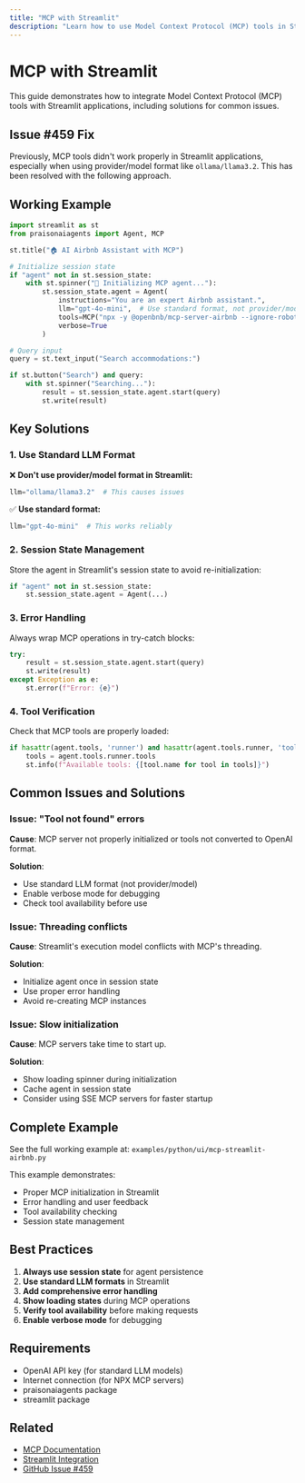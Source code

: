```yaml
---
title: "MCP with Streamlit"
description: "Learn how to use Model Context Protocol (MCP) tools in Streamlit applications"
---
```


# MCP with Streamlit

This guide demonstrates how to integrate Model Context Protocol (MCP) tools with Streamlit applications, including solutions for common issues.

## Issue #459 Fix

Previously, MCP tools didn't work properly in Streamlit applications, especially when using provider/model format like `ollama/llama3.2`. This has been resolved with the following approach.

## Working Example

```python
import streamlit as st
from praisonaiagents import Agent, MCP

st.title("🏠 AI Airbnb Assistant with MCP")

# Initialize session state
if "agent" not in st.session_state:
    with st.spinner("🔄 Initializing MCP agent..."):
        st.session_state.agent = Agent(
            instructions="You are an expert Airbnb assistant.",
            llm="gpt-4o-mini",  # Use standard format, not provider/model
            tools=MCP("npx -y @openbnb/mcp-server-airbnb --ignore-robots-txt"),
            verbose=True
        )

# Query input
query = st.text_input("Search accommodations:")

if st.button("Search") and query:
    with st.spinner("Searching..."):
        result = st.session_state.agent.start(query)
        st.write(result)
```

## Key Solutions

### 1. Use Standard LLM Format

❌ **Don't use provider/model format in Streamlit:**
```python
llm="ollama/llama3.2"  # This causes issues
```

✅ **Use standard format:**
```python
llm="gpt-4o-mini"  # This works reliably
```

### 2. Session State Management

Store the agent in Streamlit's session state to avoid re-initialization:

```python
if "agent" not in st.session_state:
    st.session_state.agent = Agent(...)
```

### 3. Error Handling

Always wrap MCP operations in try-catch blocks:

```python
try:
    result = st.session_state.agent.start(query)
    st.write(result)
except Exception as e:
    st.error(f"Error: {e}")
```

### 4. Tool Verification

Check that MCP tools are properly loaded:

```python
if hasattr(agent.tools, 'runner') and hasattr(agent.tools.runner, 'tools'):
    tools = agent.tools.runner.tools
    st.info(f"Available tools: {[tool.name for tool in tools]}")
```

## Common Issues and Solutions

### Issue: "Tool not found" errors

**Cause**: MCP server not properly initialized or tools not converted to OpenAI format.

**Solution**: 
- Use standard LLM format (not provider/model)
- Enable verbose mode for debugging
- Check tool availability before use

### Issue: Threading conflicts

**Cause**: Streamlit's execution model conflicts with MCP's threading.

**Solution**:
- Initialize agent once in session state
- Use proper error handling
- Avoid re-creating MCP instances

### Issue: Slow initialization

**Cause**: MCP servers take time to start up.

**Solution**:
- Show loading spinner during initialization
- Cache agent in session state
- Consider using SSE MCP servers for faster startup

## Complete Example

See the full working example at:
`examples/python/ui/mcp-streamlit-airbnb.py`

This example demonstrates:
- Proper MCP initialization in Streamlit
- Error handling and user feedback
- Tool availability checking
- Session state management

## Best Practices

1. **Always use session state** for agent persistence
2. **Use standard LLM formats** in Streamlit
3. **Add comprehensive error handling**
4. **Show loading states** during MCP operations
5. **Verify tool availability** before making requests
6. **Enable verbose mode** for debugging

## Requirements

- OpenAI API key (for standard LLM models)
- Internet connection (for NPX MCP servers)
- praisonaiagents package
- streamlit package

## Related

- [MCP Documentation](/mcp/mcp-server)
- [Streamlit Integration](/ui/streamlit)
- [GitHub Issue #459](https://github.com/MervinPraison/PraisonAI/issues/459)